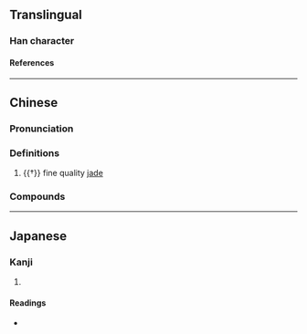 {{also|瑷}}
{{character info/new}}
==Translingual==

===Han character===
{{Han char|rn=96|rad=玉|as=13|sn=17|four=12147|canj=MGBBE|ids=⿰𤣩愛}}

====References====
{{Han ref|kx=0742.270|dkj=21267|dj=1151.340|hdz=21142.040|uh=74A6}}

----

==Chinese==
{{zh-forms|s=瑷}}

===Pronunciation===
{{zh-pron
|m=ài
|c=oi3
|mc=y
|oc=y
|cat=n
}}

===Definitions===
{{zh-hanzi}}

# {{†}} fine quality [[jade]]

===Compounds===
{{zh-der|璦琿}}

----

==Japanese==

===Kanji===
{{ja-kanji|grade=|rs=玉13}}

# {{defn|lang=ja|sort=玉13}}

====Readings====
* {{ja-readings|on=[[あい]] (ai)|kun=}}